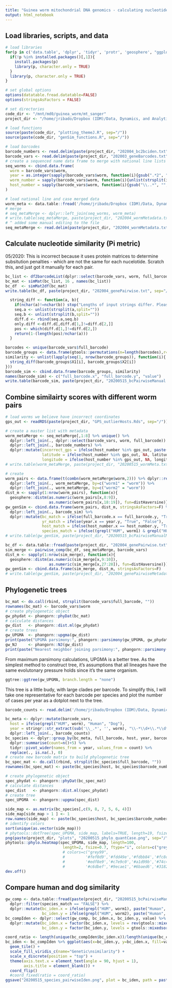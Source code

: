 ```yaml
---
title: "Guinea worm mitochondrial DNA genomics - calculating nucleotide similarity"
output: html_notebook
---
```


## Load libraries, scripts, and data

```r
# load libraries
for(p in c('data.table', 'dplyr', 'tidyr', 'protr', 'geosphere', "ggplot2")){
  if(!p %in% installed.packages()[,1]){
    install.packages(p)
    library(p, character.only = TRUE)
  }
  library(p, character.only = TRUE)
}

# set global options
options(datatable.fread.datatable=FALSE)
options(stringsAsFactors = FALSE)

# set directories
code_dir <- "/mnt/md0/guinea_worm/mt_sanger"
project_dir <- "/home/jribado/Dropbox (IDM)/Data, Dynamics, and Analytics Folder/Projects/Guinea Worm Genetics in Chad/gw_bwaAlign/2020_newSeqs"

# load functions
source(paste(code_dir, "plotting_themeJ.R", sep="/"))
source(paste(code_dir, "genSim_functions.R", sep="/"))
```

```r
# load barcodes 
barcode_numbers <- read.delim(paste(project_dir, "202004_bc2bciden.txt", sep="/"), sep="\t")
barcode_vars <- read.delim(paste(project_dir, "202003_geneBarcodes.txt", sep="/"), sep="\t")
# create a sequenced name data frame to merge with national line lists 
seq_worms <- cbind.data.frame(
  worm = barcode_vars$worm,
  year = as.integer(sapply(barcode_vars$worm, function(i){gsub(".*2", "2", unlist(strsplit(i, "_")))[1]})),
  worm_number = sapply(barcode_vars$worm, function(i){unlist(strsplit(i, "_"))[4]}),
  host_number = sapply(barcode_vars$worm, function(i){gsub("\\..*", "", unlist(strsplit(i, "_"))[4])})
)

# load national line and case merged data
worm_meta <- data.table::fread('/home/jribado/Dropbox (IDM)/Data, Dynamics, and Analytics Folder/Projects/Guinea Worm Genetics in Chad/sample_identifiers/202004_natLineCasesDuplicates.txt', sep="\t") 
# merge
# seq_metaMerge <- dplyr::left_join(seq_worms, worm_meta)
# write.table(seq_metaMerge, paste(project_dir, "202004_wormMetadata.txt", sep="/"), sep="\t", quote = F, row.names = F)
# ^ added some manual editing to the file 
seq_metaMerge <- read.delim(paste(project_dir, "202004_wormMetadata.txt", sep="/"), sep="\t")
```

## Calculate nucleotide similarity (Pi metric)

05/2020: This is incorrect because it uses protein matrices to determine subsitution penalties - which are not the same for each nucelotide. Scratch this, and just got it manually for each pair. 

```r
bc_list <- df2barcodeList(dplyr::select(barcode_vars, worm, full_barcode))
bc_mat <- simMat(bc_list, 16 , names(bc_list))
bc_df  <- simMat2df(bc_mat)
write.table(bc_df, paste(project_dir, "202004_genePairwise.txt", sep="/"), sep="\t", quote = F, row.names = F)
```

```r
  string_diff <- function(a, b){
    if(nchar(a)!=nchar(b)) stop("Lengths of input strings differ. Please check your input.")
    seq.a <- unlist(strsplit(a,split=""))
    seq.b <- unlist(strsplit(b,split=""))
    diff.d <- rbind(seq.a,seq.b)
    only.diff <-diff.d[,diff.d[1,]!=diff.d[2,]]
    pos <- which(diff.d[1,]!=diff.d[2,])
    return(1-(length(pos)/nchar(a)))
  }

barcodes <- unique(barcode_vars$full_barcode)
barcode_groups <- data.frame(gtools::permutations(n=length(barcodes),r=2,v=barcodes, repeats.allowed=TRUE)) 
similarity <- unlist(lapply(seq(1, nrow(barcode_groups)), function(i){
  string_diff(barcode_groups$X1[i], barcode_groups$X2[i])
}))
barcode_sim <- cbind.data.frame(barcode_groups, similarity) 
names(barcode_sim) <- c("full_barcode.x", "full_barcode.y", "value")
write.table(barcode_sim, paste(project_dir, "20200515_bcPairwiseManual.txt", sep="/"), sep="\t", quote = F, row.names = F)
```

## Combine similairty scores with different worm pairs 

```r
# load worms we believe have incorrect coordinates
gps_out <- readRDS(paste(project_dir, "GPS_outlierHosts.Rds", sep="/")) 

# create a master list with metadata
worm_metaMerge <- seq_metaMerge[,1:8] %>% unique() %>% 
  dplyr::left_join(., dplyr::select(barcode_vars, worm, full_barcode)) %>%
  dplyr::left_join(., barcode_numbers) %>%
  dplyr::mutate(incorrect_gps = ifelse(host_number %in% gps_out, paste(latitude, longitude, sep=","), NA),
                latitude = ifelse(host_number %in% gps_out, NA, latitude),
                longitude = ifelse(host_number %in% gps_out, NA, longitude))
# write.table(worm_metaMerge, paste(project_dir, "20200515_wormMeta.txt", sep="/"), sep="\t", quote = F, row.names = F)

# create  
worm_pairs <- data.frame(t(combn(worm_metaMerge$worm,2))) %>% dplyr::rename(worm1 = X1, worm2 = X2) %>%
  dplyr::left_join(., worm_metaMerge, by=c("worm1" = "worm")) %>%
  dplyr::left_join(., worm_metaMerge, by=c("worm2" = "worm")) 
dist_m <- sapply(1:nrow(worm_pairs), function(x){
  geosphere::distm(as.numeric(worm_pairs[x,8:9]), 
                   as.numeric(worm_pairs[x,18:19]), fun=distHaversine)}) 
gw_genSim <- cbind.data.frame(worm_pairs, dist_m, stringsAsFactors=F) %>%
  dplyr::left_join(., barcode_sim) %>%
  dplyr::mutate(bc_match = ifelse(full_barcode.x == full_barcode.y, "True", "False"),
                yr_match = ifelse(year.x == year.y, "True", "False"),
                host_match = ifelse(host_number.x == host_number.y, "True", "False"),
                species_match = ifelse((grepl("HUM", worm1) & grepl("HUM", worm2)) | (grepl("DOG", worm1) & grepl("DOG", worm2)), "True", "False"))
# write.table(gw_genSim, paste(project_dir, "20200515_bcPairwiseManualMeta.txt", sep="/"), sep="\t", quote = F, row.names = F)
```

```r
bc_df <- data.table::fread(paste(project_dir, "202004_genePairwise.txt", sep="/"), sep="\t")
sim_merge <- pairwise_comp(bc_df, seq_metaMerge, barcode_vars) 
dist_m <- sapply(1:nrow(sim_merge), function(x){
  geosphere::distm(as.numeric(sim_merge[x,9:10]), 
                   as.numeric(sim_merge[x,27:28]), fun=distHaversine)}) 
gw_genSim <- cbind.data.frame(sim_merge, dist_m, stringsAsFactors=F)
# write.table(gw_genSim, paste(project_dir, "202004_genePairwiseMetadata.txt", sep="/"), sep="\t", quote = F, row.names = F)
```

## Phylogenetic trees

```r
bc_mat <- do.call(rbind, strsplit(barcode_vars$full_barcode, ""))
rownames(bc_mat) <- barcode_vars$worm
# create phylogenetic object
gw_phydat <- phangorn::phyDat(bc_mat)
# calculate distances
gw_dist   <- phangorn::dist.ml(gw_phydat)
# create trees
gw_UPGMA  <- phangorn::upgma(gw_dist)
print(paste("UPGMA parsimony:", phangorn::parsimony(gw_UPGMA, gw_phydat)))
gw_NJ     <- phangorn::NJ(gw_dist)
print(paste("Nearest neighbor joining parsimony:", phangorn::parsimony(gw_NJ, gw_phydat)))
```

From maximum parsimony calculations, UPGMA is a better tree. As the simplest method to construct tree, it's assumptions that all lineages have the same evolutonary pressure holds since it's the same organism. 

```r
ggtree::ggtree(gw_UPGMA, branch.length = "none")
```

This tree is a little budy, with large clades per barcode. To simplify this, I will take one representative for each barcode per species and plot the number of cases per year as a dotplot next to the tree. 

```r
barcode_counts <- read.delim('/home/jribado/Dropbox (IDM)/Data, Dynamics, and Analytics Folder/Projects/Guinea Worm Genetics in Chad/gw_bwaAlign/2020_newSeqs/202004_bc2bciden.txt')

bc_meta <- dplyr::mutate(barcode_vars, 
  host = ifelse(grepl("HUM", worm), "Human", "Dog"),
  year = stringr::str_extract(sub('\\_.*', '', worm), "\\-*\\d+\\.*\\d*")) %>%
  dplyr::left_join(., barcode_counts)
bc_species <- dplyr::group_by(bc_meta, full_barcode, host, year, barcode_number) %>% 
  dplyr::summarise(count=n()+5) %>%
  tidyr::pivot_wider(names_from = year, values_from = count) %>%
  replace(., is.na(.), 0)
# create new barcode matrix to build phylogenetic tree
bc_spec_mat <- do.call(rbind, strsplit(bc_species$full_barcode, ""))
rownames(bc_spec_mat) <- paste(bc_species$host, bc_species$barcode_number, sep="_")

# create phylogenetic object
spec_phydat <- phangorn::phyDat(bc_spec_mat)
# calculate distances
spec_dist   <- phangorn::dist.ml(spec_phydat)
# create tree
spec_UPGMA  <- phangorn::upgma(spec_dist)
```

```r
side_map <- as.matrix(bc_species[,c(9, 8, 7, 5, 6, 4)])
side_map[side_map > 1 ] <- 1
row.names(side_map) <- paste(bc_species$host, bc_species$barcode_number, sep="_")
# identify colors
sort(unique(as.vector(side_map)))
# phytools::dotTree(spec_UPGMA, side_map, labels=TRUE, length=19, fsize=0.7, ftype="i")
png(paste(project_dir, "plots", "20200515_phylo_quantCase.png", sep="/"), width = 600, height = 800)
phytools::phylo.heatmap(spec_UPGMA, side_map, length=100, 
                         length=2, fsize=0.7, ftype="i", colors=c("grey99", "navyblue"))
                         # colors=c("grey99", 
                         #         '#fef0d9','#fdd49e','#fdbb84','#fc8d59','#ef6548','#d7301f','#990000',
                         #         '#edf8e9','#c7e9c0','#a1d99b','#74c476','#31a354','#006d2c',
                         #         '#c6dbef','#9ecae1','#6baed6','#3182bd','#08519c'))
dev.off()
```

## Compare human and dog similarity

```r
gw_comp <- data.table::fread(paste(project_dir, "20200515_bcPairwiseManualMeta.txt", sep="/"), sep="\t") %>%
  dplyr::filter(species_match == "FALSE") %>%
  dplyr::mutate(bc_iden.x = ifelse(grepl("HUM", worm1), paste("Human", barcode_number.x), paste("Dog", barcode_number.x)),
                bc_iden.y = ifelse(grepl("HUM", worm2), paste("Human", barcode_number.y), paste("Dog", barcode_number.y)))
bc_compIden <- dplyr::select(gw_comp, bc_iden.x, bc_iden.y, value) %>% unique() %>%
  dplyr::mutate(bc_iden.x = factor(bc_iden.x, levels = rev(gtools::mixedsort(unique(bc_iden.x)))),
                bc_iden.y = factor(bc_iden.y, levels = gtools::mixedsort(unique(bc_iden.y))))
```

```r
coord_ratio <- length(unique(bc_compIden$bc_iden.x))/length(unique(bc_compIden$bc_iden.y)) 
bc_iden <- bc_compIden %>% ggplot(aes(x=bc_iden.y, y=bc_iden.x, fill=value)) + 
  geom_tile() +
  scale_fill_viridis_c(name="Genetic\nsimilarity") + 
  scale_x_discrete(position = "top") +
  theme(axis.text.x = element_text(angle = 90, hjust = 1),
        axis.title = element_blank()) +
  coord_flip()
  #coord_fixed(ratio = coord_ratio)
ggsave("20200515_species_pairwiseIden.png", plot = bc_iden, path = paste(project_dir, "plots", sep="/"), width = 6, height = 6, units = c("in"), dpi = 300) 
```
